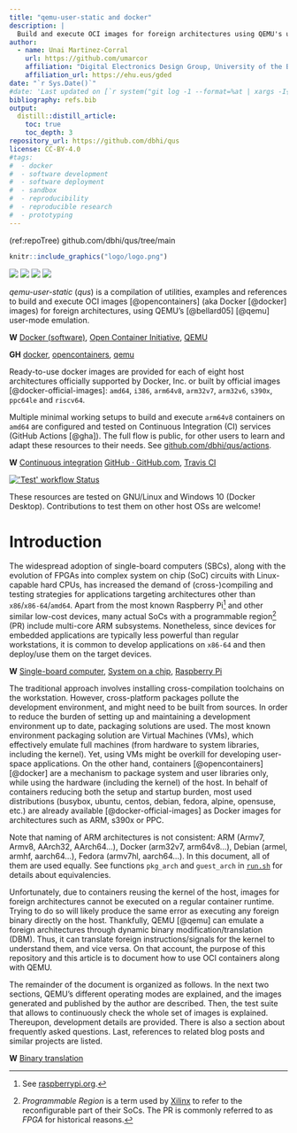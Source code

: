 ```yaml
---
title: "qemu-user-static and docker"
description: |
  Build and execute OCI images for foreign architectures using QEMU's user-mode emulation
author:
  - name: Unai Martinez-Corral
    url: https://github.com/umarcor
    affiliation: "Digital Electronics Design Group, University of the Basque Country (UPV/EHU)"
    affiliation_url: https://ehu.eus/gded
date: "`r Sys.Date()`"
#date: 'Last updated on [`r system("git log -1 --format=%at | xargs -I{} date -d @{} +%Y/%m/%d", intern=TRUE)`](https://github.com/umarcor/ghdl-cosim/commit/`r system("git rev-parse HEAD", intern=TRUE)`) and generated on `r format(Sys.time(), "%Y/%m/%d")`'
bibliography: refs.bib
output:
  distill::distill_article:
    toc: true
    toc_depth: 3
repository_url: https://github.com/dbhi/qus
license: CC-BY-4.0
#tags:
#  - docker
#  - software development
#  - software deployment
#  - sandbox
#  - reproducibility
#  - reproducible research
#  - prototyping
---
```


(ref:repoTree) github.com/dbhi/qus/tree/main

```r
knitr::include_graphics("logo/logo.png")
```

<aside>
  <a
    title="'dbhi/qus' GitHub repository"
    href="https://github.com/dbhi/qus"
  ><img
    src="https://img.shields.io/github/stars/dbhi/qus?longCache=true&style=flat-square&label=dbhi%2Fqus&logo=github&color=d45500"
    data-external="1"
  ></a><!--
  -->
  <a
    title="Docker Hub"
    href="https://hub.docker.com/r/aptman/qus/"
  ><img
    src="https://img.shields.io/docker/pulls/aptman/qus.svg?longCache=true&style=flat-square&logo=docker&logoColor=fff&label=aptman%2Fqus"
    data-external="1"
  ></a><!--
  -->
  <a
    title="Releases"
    href="https://github.com/dbhi/qus/releases"
  ><img
    src="https://img.shields.io/github/commits-since/dbhi/qus/latest.svg?longCache=true&style=flat-square&logo=git&logoColor=fff"
    data-external="1"
  ></a><!--
  -->
  <a
    title="Cite this project"
    href="https://github.com/dbhi/qus/blob/main/CITATION.cff"
  ><img
    src="https://img.shields.io/badge/-View%20citation%20file-555555?longCache=true&style=flat-square&logo=LaTeX&logoColor=fff"
    data-external="1"
  ></a>
</aside>

*qemu-user-static* (*qus*) is a compilation of utilities, examples and references to build and execute OCI images [@opencontainers] (aka Docker [@docker] images) for foreign architectures, using QEMU's [@bellard05] [@qemu] user-mode emulation.

<aside>
**W** [Docker (software)](https://en.wikipedia.org/wiki/Docker_%28software%29), [Open Container Initiative](https://en.wikipedia.org/wiki/Open_Container_Initiative), [QEMU](https://en.wikipedia.org/wiki/QEMU)

**GH** [docker](https://github.com/docker), [opencontainers](https://github.com/opencontainers), [qemu](https://github.com/qemu)
</aside>

Ready-to-use docker images are provided for each of eight host architectures officially supported by Docker, Inc. or built by official images [@docker-official-images]: `amd64`, `i386`, `arm64v8`, `arm32v7`, `arm32v6`, `s390x`, `ppc64le` and `riscv64`.

Multiple minimal working setups to build and execute `arm64v8` containers on `amd64` are configured and tested on Continuous Integration (CI) services (GitHub Actions [@gha]). The full flow is public, for other users to learn and adapt these resources to their needs. See [github.com/dbhi/qus/actions](https://github.com/dbhi/qus/actions).

<aside>
**W** [Continuous integration](https://en.wikipedia.org/wiki/Continuous_integration) [GitHub · GitHub.com](https://en.wikipedia.org/wiki/GitHub#GitHub.com), [Travis CI](https://en.wikipedia.org/wiki/Travis_CI)

<a
  title="'Test' workflow Status"
  href="https://github.com/dbhi/qus/actions?query=workflow%3ATest"
><img
  alt="'Test' workflow Status"
  src="https://img.shields.io/github/workflow/status/dbhi/qus/Test?longCache=true&style=flat-square&logo=github&label=Test"
  data-external="1"
></a>
</aside>

These resources are tested on GNU/Linux and Windows 10 (Docker Desktop). Contributions to test them on other host OSs are welcome!

# Introduction

The widespread adoption of single-board computers (SBCs), along with the evolution of FPGAs into complex system on chip (SoC) circuits with Linux-capable hard CPUs, has increased the demand of (cross-)compiling and testing strategies for applications targeting architectures other than `x86`/`x86-64`/`amd64`. Apart from the most known Raspberry Pi^[See [raspberrypi.org](https://www.raspberrypi.org/).] and other similar low-cost devices, many actual SoCs with a programmable region^[*Programmable Region* is a term used by [Xilinx](https://www.xilinx.com/) to refer to the reconfigurable part of their SoCs. The PR is commonly referred to as *FPGA* for historical reasons.] (PR) include multi-core ARM subsystems. Nonetheless, since devices for embedded applications are typically less powerful than regular workstations, it is common to develop applications on `x86-64` and then deploy/use them on the target devices.

<aside>
**W** [Single-board computer](https://en.wikipedia.org/wiki/Single-board_computer), [System on a chip](https://en.wikipedia.org/wiki/System_on_a_chip), [Raspberry Pi](https://en.wikipedia.org/wiki/Raspberry_Pi)
</aside>

The traditional approach involves installing cross-compilation toolchains on the workstation. However, cross-platform packages pollute the development environment, and might need to be built from sources. In order to reduce the burden of setting up and maintaining a development environment up to date, packaging solutions are used. The most known environment packaging solution are Virtual Machines (VMs), which effectively emulate full machines (from hardware to system libraries, including the kernel). Yet, using VMs might be overkill for developing user-space applications. On the other hand, containers [@opencontainers] [@docker] are a mechanism to package system and user libraries only, while using the hardware (including the kernel) of the host. In behalf of containers reducing both the setup and startup burden, most used distributions (busybox, ubuntu, centos, debian, fedora, alpine, opensuse, etc.) are already available [@docker-official-images] as Docker images for architectures such as ARM, s390x or PPC.

<aside>
Note that naming of ARM architectures is not consistent: ARM (Armv7, Armv8, AArch32, AArch64...), Docker (arm32v7, arm64v8...), Debian (armel, armhf, aarch64...), Fedora (armv7hl, aarch64...). In this document, all of them are used equally. See functions `pkg_arch` and `guest_arch` in [`run.sh`](https://(ref:repoTree)/run.sh) for details about equivalencies.
</aside>

Unfortunately, due to containers reusing the kernel of the host, images for foreign architectures cannot be executed on a regular container runtime. Trying to do so will likely produce the same error as executing any foreign binary directly on the host. Thankfully, QEMU [@qemu] can emulate a foreign architectures through dynamic binary modification/translation (DBM). Thus, it can translate foreign instructions/signals for the kernel to understand them, and vice versa. On that account, the purpose of this repository and this article is to document how to use OCI containers along with QEMU.

The remainder of the document is organized as follows. In the next two sections, QEMU's different operating modes are explained, and the images generated and published by the author are described. Then, the test suite that allows to continuously check the whole set of images is explained. Thereupon, development details are provided. There is also a section about frequently asked questions. Last, references to related blog posts and similar projects are listed.

<aside>
**W** [Binary translation](https://en.wikipedia.org/wiki/Binary_translation)
</aside>
